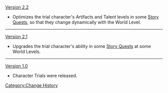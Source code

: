 [[Version 2.2]]
* Optimizes the trial character's Artifacts and Talent levels in some [[Story Quests]], so that they change dynamically with the World Level.
----
[[Version 2.1]]
* Upgrades the trial character's ability in some [[Story Quests]] at some World Levels.
----
[[Version 1.0]]
* Character Trials were released.
<noinclude>[[Category:Change History]]</noinclude>
